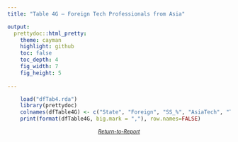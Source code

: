 ```yaml
---
title: "Table 4G — Foreign Tech Professionals from Asia"

output: 
  prettydoc::html_pretty:
    theme: cayman
    highlight: github
    toc: false
    toc_depth: 4
    fig_width: 7
    fig_height: 5
  
---
```


```r
    load("dfTab4.rda") 
    library(prettydoc)
    colnames(dfTable4G) <- c("State", "Foreign", "SS_%", "AsiaTech", "T_%") 
    print(format(dfTable4G, big.mark = ","), row.names=FALSE)  
```
<small><i><center><a href="https://archimedes2kxx.github.io/BestStatesForBlackTech/Report-3.html" target="_self">Return-to-Report</a></center></i></small>
